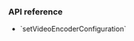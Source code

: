 <PlatformWrapper platform="react-native">

### API reference

- <Link to="{{global.API_REF_RN_ROOT}}/class_irtcengine.html#api_irtcengine_setvideoencoderconfiguration">`setVideoEncoderConfiguration`</Link>


</PlatformWrapper>